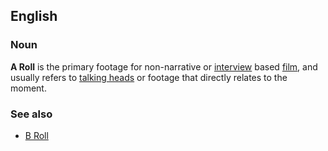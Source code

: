 ==English==
===Noun===
'''A Roll''' is the primary footage for non-narrative or [[interview]] based [[film]], and usually refers to [[talking head]]s or footage that directly relates to the moment.

===See also===
*[[B Roll]]